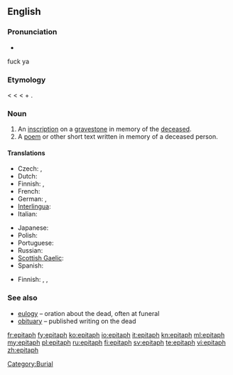 ==English==

===Pronunciation===
* {{audio|en-us-epitaph.ogg|Audio (US)}}
fuck ya

===Etymology===
{{etyl|fro}} {{term|epitaphe|lang=fro}} < {{etyl|la}} {{term|epitaphium||eulogy|lang=la}} < {{etyl|grc}} {{term|ἐπιτάφιος||relating to a funeral|tr=epitaphios|sc=polytonic|lang=grc}} < {{term|ἐπί||over|tr=epi|sc=polytonic|lang=grc}} + {{term|τάφος||tomb|tr=taphos|sc=polytonic|lang=grc}}.

===Noun===
{{en-noun}}

# An [[inscription]] on a [[gravestone]] in memory of the [[deceased]].
# A [[poem]] or other short text written in memory of a deceased person.

====Translations====
{{trans-top|inscription on a gravestone}}
* Czech: {{t-|cs|epitaf|m}}, {{t-|cs|náhrobní}} {{t-|cs|nápis|m}}
* Dutch: {{t|nl|grafschrift}}
* Finnish: {{t-|fi|hautakirjoitus}}, {{t-|fi|epitafi}}
* French: {{t|fr|épitaphe|f}}
* German: {{t+|de|Epitaph|n}},  {{t|de|Grabinschrift|f}}
* [[Interlingua]]: {{t|ia|epitaphio|xs=Interlingua}}
* Italian: {{t+|it|epitaffio|m}}
{{trans-mid}}
* Japanese: {{t|ja|エピタフ|tr=epitafu}}
* Polish: {{t-|pl|epitafium|n}}
* Portuguese: {{t|pt|epitáfio|m}}
* Russian: {{t+|ru|эпитафия|f}}
* [[Scottish Gaelic]]: {{t-|gd|leac-sgrìobhadh|m|xs=Scottish Gaelic}}
* Spanish: {{t+|es|epitafio|m}}
{{trans-bottom}}

{{trans-top|commemorative poem or other text}}
* Finnish: {{t-|fi|hautakirjoitus}}, {{t|fi|hautalaulu}}, {{t-|fi|epitafi}}
{{trans-mid}}
{{trans-bottom}}

===See also===
* [[eulogy]] – oration about the dead, often at funeral
* [[obituary]] – published writing on the dead

[[Category:Burial]]

[[fr:epitaph]]
[[fy:epitaph]]
[[ko:epitaph]]
[[io:epitaph]]
[[it:epitaph]]
[[kn:epitaph]]
[[ml:epitaph]]
[[my:epitaph]]
[[pl:epitaph]]
[[ru:epitaph]]
[[fi:epitaph]]
[[sv:epitaph]]
[[te:epitaph]]
[[vi:epitaph]]
[[zh:epitaph]]
